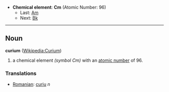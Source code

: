 *'''Chemical element''': '''Cm''' (Atomic Number: 96)
**Last: [[Americium|Am]]
**Next: [[Berkelium|Bk]]
----
== Noun ==
'''curium''' ([[en:Curium|Wikipedia:Curium]])

# a chemical element ''(symbol Cm)'' with an [[atomic number]] of 96.

===Translations===
*[[Romanian]]: [[curiu]] ''n''